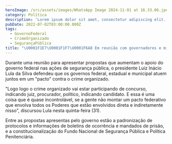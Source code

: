 ```yaml
---
heroImage: /src/assets/images/WhatsApp Image 2024-11-01 at 16.33.06.jpeg
category: Política
description: 'Lorem ipsum dolor sit amet, consectetur adipiscing elit. Donec non dia'
pubDate: 2022-07-02T03:00:00.000Z
tags:
  - GovernoFederal
  - CrimeOrganizado
  - SegurançaPública
title: "\U0001F1E7\U0001F1F7\U0001F6A8 Em reunião com governadores e ministros, Lula defende 'pacto' contra ampliação do crime organizado"
---
```


Durante uma reunião para apresentar propostas que aumentam o apoio do governo federal nas ações de segurança pública, o presidente Luiz Inácio Lula da Silva defendeu que os governos federal, estadual e municipal atuem juntos em um "pacto" contra o crime organizado.

"Logo logo o crime organizado vai estar participando de concurso, indicando juiz, procurador, político, indicando candidato. E essa é uma coisa que é quase incontrolável, se a gente não montar um pacto federativo que envolva todos os Poderes que estão envolvidos direta e indiretamente nisso", discursou Lula nesta quinta-feira (31).

Entre as propostas apresentas pelo governo estão a padronização de protocolos e informações de boletins de ocorrência e mandados de prisão, e a constitucionalização do Fundo Nacional de Segurança Pública e Política Penitenciária.
